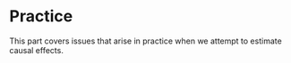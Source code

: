 # Practice

This part covers issues that arise in practice when we attempt to estimate causal effects.